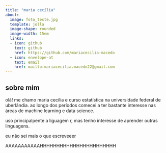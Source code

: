 ---
title: "maria cecília"
about:
  image: foto_teste.jpg
  template: jolla
  image-shape: rounded
  image-width: 15em 
  links:
  - icon: github
    text: github
    href: https://github.com/mariacecilia-macedo
  - icon: envelope-at
    text: email
    href: mailto:mariacecilia.macedo22@gmail.com
---

## sobre mim 

olá! me chamo maria cecília e curso estatística na universidade federal de uberlândia. ao longo dos períodos comecei a ter bastante interesse nas áreas de machine learning e data science.

uso principalpente a liguagem r, mas tenho interesse de aprender outras linguagens.

eu não sei mais o que escreveeer

AAAAAAAAAAAHHHHHHHHHHHHHHHHHHHHHHH